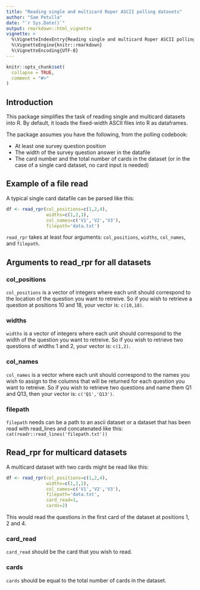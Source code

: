```yaml
---
title: "Reading single and multicard Roper ASCII polling datasets"
author: "Sam Petulla"
date: "`r Sys.Date()`"
output: rmarkdown::html_vignette
vignette: >
  %\VignetteIndexEntry{Reading single and multicard Roper ASCII polling datasets}
  %\VignetteEngine{knitr::rmarkdown}
  %\VignetteEncoding{UTF-8}
---
```


```r
knitr::opts_chunk$set(
  collapse = TRUE,
  comment = "#>"
)
```

## Introduction

This package simplifies the task of reading single and multicard datasets into R. By default, it loads the fixed-width ASCII files into R as dataframes.

The package assumes you have the following, from the polling codebook:

- At least one survey question position
- The width of the survey question answer in the datafile
- The card number and the total number of cards in the dataset (or in the case of a single card dataset, no card input is needed)

## Example of a file read

A typical single card datafile can be parsed like this:

```r
df <- read_rpr(col_positions=c(1,2,4),
               widths=c(1,2,1),
               col_names=c('V1','V2','V3'),
               filepath='data.txt')
```

 `read_rpr` takes at least four arguments: `col_positions`, `widths`, `col_names`, and `filepath`.
 
## Arguments to read_rpr for all datasets

### col_positions

`col_positions` is a vector of integers where each unit should correspond to the location of the question you want to retreive. So if you wish to retrieve a question at positions 10 and 18, your vector is: `c(10,18)`.

### widths

`widths` is a vector of integers where each unit should correspond to the width of the question you want to retreive. So if you wish to retrieve two questions of widths 1 and 2, your vector is: `c(1,2)`.

### col_names

`col_names` is a vector where each unit should correspond to the names you wish to assign to the columns that will be returned for each question you want to retreive. So if you wish to retrieve two questions and name them Q1 and Q13, then your vector is: `c('Q1','Q13')`.

### filepath

`filepath` needs can be a path to an ascii dataset or a dataset that has been read with read_lines and concatenated like this: `cat(readr::read_lines('filepath.txt'))`


## Read_rpr for multicard datasets

A multicard dataset with two cards might be read like this: 

```r
df <- read_rpr(col_positions=c(1,2,4), 
               widths=c(1,2,1), 
               col_names=c('V1','V2','V3'), 
               filepath='data.txt', 
               card_read=1, 
               cards=2)
```

This would read the questions in the first card of the dataset at positions 1, 2 and 4.


### card_read

`card_read` should be the card that you wish to read.

### cards

`cards` should be equal to the total number of cards in the dataset.
